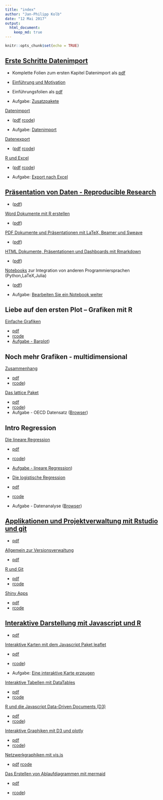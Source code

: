 ```yaml
---
title: "index"
author: "Jan-Philipp Kolb"
date: "12 Mai 2017"
output: 
  html_document:
    keep_md: true
---
```


```r
knitr::opts_chunk$set(echo = TRUE)
```


## [Erste Schritte Datenimport](https://github.com/Japhilko/RInterfaces/blob/master/slides/RInterfaces_all2g_1.md) 

- Komplette Folien zum ersten Kapitel Datenimport als [pdf](https://github.com/Japhilko/RInterfaces/blob/master/slides/RInterfaces_all2g_1.pdf)

- [Einführung und Motivation](https://github.com/Japhilko/RInterfaces/blob/master/slides/Intro.md) 

- Einführungsfolien als [pdf](https://github.com/Japhilko/RInterfaces/blob/master/slides/Intro.pdf)

- Aufgabe: [Zusatzpakete](https://github.com/Japhilko/RInterfaces/blob/master/tutorial/Aufgabe_Zusatzpakete.md)

[Datenimport](https://github.com/Japhilko/RInterfaces/blob/master/slides/Datenimport.md) 

- ([pdf](https://github.com/Japhilko/RInterfaces/blob/master/slides/Datenimport.pdf)   [rcode](https://github.com/Japhilko/RInterfaces/blob/master/slides/Datenimport.R))

- Aufgabe: [Datenimport](tutorial/Aufgabe_Datenimport.md)

[Datenexport](slides/Datenexport.md) 

- ([pdf](slides/Datenexport.pdf)   [rcode](slides/Datenexport.R)) 

[R und Excel](slides/Rexcel.md) 

- ([pdf](slides/Rexcel.pdf)   [rcode](slides/Rexcel.R))

- Aufgabe: [Export nach Excel](tutorial/Aufgabe_Export2Excel.md)

## [Präsentation von Daten - Reproducible Research](https://github.com/Japhilko/RInterfaces/blob/master/slides/RInterfaces_all2g_2.md) 

- ([pdf](slides/RInterfaces_all2g_2.pdf))

[Word Dokumente mit R erstellen](slides/R2word.md) 

- ([pdf](slides/R2word.pdf))

[PDF Dokumente und Präsentationen mit LaTeX, Beamer und Sweave](slides/R2pdf.md) 

- ([pdf](slides/R2pdf.pdf))

[HTML Dokumente, Präsentationen und Dashboards mit Rmarkdown](slides/Rmarkdown.md) 

- ([pdf](slides/Rmarkdown.pdf))

[Notebooks](slides/Notebooks.md) zur Integration von anderen Programmiersprachen (Python,LaTeX,Julia) 

- ([pdf](slides/Notebooks.pdf))

- Aufgabe: [Bearbeiten Sie ein Notebook weiter](tutorial/Aufgabe_Notebook.md)


## Liebe auf den ersten Plot – Grafiken mit R	

[Einfache Grafiken](https://github.com/Japhilko/IntroR/blob/master/2017/slides/EinfacheGrafiken.md) 

- [pdf](slides/EinfacheGrafiken.pdf)   
- [rcode](rcode/EinfacheGrafiken.R)
- [Aufgabe - Barplot](https://github.com/Japhilko/IntroR/blob/master/2017/tutorial/Aufgabe_Barplot.md))
    


## Noch mehr Grafiken - multidimensional

[Zusammenhang](https://github.com/Japhilko/IntroR/blob/master/2017/slides/Multidimensional.md)

- [pdf](slides/Multidimensional.pdf)   
- [rcode](rcode/Multidimensional.R))

[Das lattice Paket](https://github.com/Japhilko/IntroR/blob/master/2017/slides/LatticePaket.md)   

- [pdf](slides/LatticePaket.pdf)   
- [rcode](rcode/LatticePaket.R))
- Aufgabe - OECD Datensatz ([Browser](https://github.com/Japhilko/IntroR/blob/master/2017/slides/Aufgabe_OECDdata.md))
    


## Intro Regression 

[Die lineare Regression](https://github.com/Japhilko/IntroR/blob/master/2017/slides/LineareRegression.md)   

- [pdf](https://github.com/Japhilko/IntroR/blob/master/2017/slides/LineareRegression.pdf)   
- [rcode](https://github.com/Japhilko/IntroR/blob/master/2017/rcode/LineareRegression.R))

- [Aufgabe - lineare Regression](https://github.com/Japhilko/IntroR/blob/master/2017/tutorial/Aufgabe_LineareRegression.md))

- [Die logistische Regression](https://github.com/Japhilko/IntroR/blob/master/2017/slides/logistischeRegression.md)   

- [pdf](https://github.com/Japhilko/IntroR/blob/master/2017/slides/logistischeRegression.pdf)   
- [rcode](https://github.com/Japhilko/IntroR/blob/master/2017/rcode/logistischeRegression.R)

- Aufgabe - Datenanalyse ([Browser](https://github.com/Japhilko/IntroR/blob/master/2017/tutorial/Aufgabe_Datenanalyse.md))



## [Applikationen und Projektverwaltung mit Rstudio und git](https://github.com/Japhilko/RInterfaces/blob/master/slides/RInterfaces_all2g_5.md) 

- [pdf](slides/RInterfaces_all2g_5.pdf)

[Allgemein zur Versionsverwaltung](slides/Versionsverwaltung.md) 

- [pdf](slides/Versionsverwaltung.pdf)


[R und Git](slides/Rgit.md) 

- [pdf](slides/Rgit.pdf)  
- [rcode](rcode/Rgit.R)

[Shiny Apps](slides/shiny.md) 

- [pdf](slides/shiny.pdf)   
- [rcode](rcode/shiny.R)


## [Interaktive Darstellung mit Javascript und R](https://github.com/Japhilko/RInterfaces/blob/master/slides/RInterfaces_all2g_3.md) 

- [pdf](slides/RInterfaces_all2g_3.pdf)

[Interaktive Karten mit dem Javascript Paket leaflet](https://github.com/Japhilko/RInterfaces/blob/master/slides/leaflet.md) 

- [pdf](slides/leaflet.pdf)   
- [rcode](rcode/leaflet.R))

- Aufgabe: [Eine interaktive Karte erzeugen](tutorial/Aufgabe_leaflet.md)

[Interaktive Tabellen mit DataTables](https://github.com/Japhilko/RInterfaces/blob/master/slides/DataTables.md) 

- [pdf](slides/DataTables.pdf)   
- [rcode](rcode/DataTables.R)

[R und die Javascript Data-Driven Documents (D3)](https://github.com/Japhilko/RInterfaces/blob/master/slides/D3.md) 

- [pdf](slides/D3.pdf)   
- [rcode](rcode/D3.R))

[Interaktive Graphiken mit D3 und plotly](https://github.com/Japhilko/RInterfaces/blob/master/slides/plotly.md) 

- [pdf](slides/plotly.pdf)   
- [rcode](rcode/plotly.R))

[Netzwerkgraphiken mit vis.js](https://github.com/Japhilko/RInterfaces/blob/master/slides/visNetwork.md) 

- [pdf](slides/visNetwork.pdf)   [rcode](rcode/visNetwork.R)


[Das Erstellen von Ablaufdiagrammen mit mermaid](https://github.com/Japhilko/RInterfaces/blob/master/slides/mermaid.md)

- [pdf](slides/mermaid.pdf)   

- [rcode](rcode/mermaid.R))


